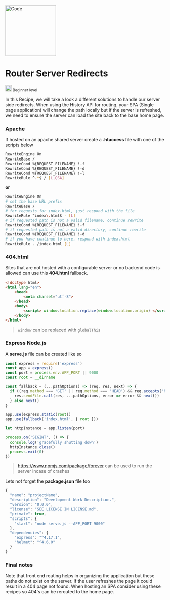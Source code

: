 


<Meta title="Welcome/Recipes/Router Server Redirects" />

<div className="recipe">
  <img src={Code} alt="Code" height="160" />
  <div classNamw="flex-col">
    <h1 className="heading">Router Server Redirects</h1>
    <small className="flex"> <img src={BeginerLevel} alt="Beginer Level" height="20" /> Beginner level</small>
    <p>In this Recipe, we will take a look a different solutions to handle our
      server side redirects.  When using the History API for routing, your
      SPA (Single page application) will change the path locally but if the server is
      refreshed, we need to ensure the server can load the site back to the base home
      page.
    </p>
  </div>
</div>



### Apache

If hosted on an apache shared server create a **.htaccess** file
with one of the scripts below

```sh
RewriteEngine On
RewriteBase /
RewriteCond %{REQUEST_FILENAME} !-f
RewriteCond %{REQUEST_FILENAME} !-d
RewriteCond %{REQUEST_FILENAME} !-l
RewriteRule ^.*$ / [L,QSA]
```

**or**

```sh
RewriteEngine On
# set the base URL prefix
RewriteBase /
# for requests for index.html, just respond with the file
RewriteRule ^index\.html$ - [L]
# if requested path is not a valid filename, continue rewrite
RewriteCond %{REQUEST_FILENAME} !-f
# if requested path is not a valid directory, continue rewrite
RewriteCond %{REQUEST_FILENAME} !-d
# if you have continue to here, respond with index.html
RewriteRule . /index.html [L]
```

### 404.html

Sites that are not hosted with a configurable server or no
backend code is allowed can use this **404.html** fallback.

```html
<!doctype html>
<html lang="en">
    <head>
        <meta charset="utf-8">
    </head>
    <body>
        <script> window.location.replace(window.location.origin) </script>
    </body>
</html>
```

> <code>window</code> can be replaced with <code>globalThis</code>

### Express Node.js

A **serve.js** file can be created like so
```js
const express = require('express')
const app = express()
const port = process.env.APP_PORT || 9000
const root = __dirname

const fallback = (...pathOptions) => (req, res, next) => {
  if ((req.method === 'GET' || req.method === 'HEAD') && req.accepts('html')) {
    res.sendFile.call(res, ...pathOptions, error => error && next())
  } else next()
}

app.use(express.static(root))
app.use(fallback('index.html', { root }))

let httpInstance = app.listen(port)

process.on('SIGINT', () => {
  console.log('gracefully shutting down')
  httpInstance.close()
  process.exit(0)
})
```

 > <https://www.npmjs.com/package/forever> can be used to run the server incase of crashes

Lets not forget the **package.json** file too

```js
{
  "name": "projectName",
  "description": "Development Work Description.",
  "version": "0.0.0",
  "license": "SEE LICENSE IN LICENSE.md",
  "private": true,
  "scripts": {
    "start": "node serve.js --APP_PORT 9000"
  },
  "dependencies": {
    "express": "^4.17.1",
    "helmet": "^4.6.0"
  }
}
```

### Final notes

Note that front end routing helps in organizing the application but these paths
do not exist on the server.  If the user refreshes the page it could result in a 404
page not found.  When hosting an SPA consider using these recipes so
404's can be rerouted to the home page.
